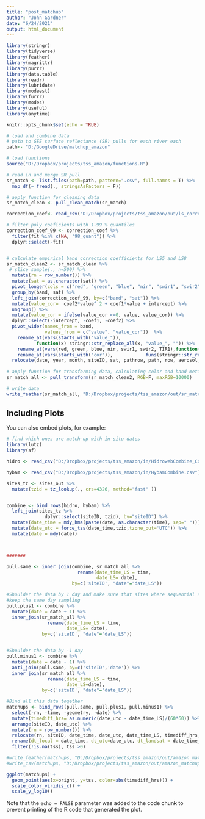 ---
title: "post_matchup"
author: "John Gardner"
date: "6/24/2021"
output: html_document
---

```{r setup, include=FALSE}
library(stringr)
library(tidyverse)
library(feather)
library(magrittr)
library(purrr)
library(data.table)
library(readr)
library(lubridate)
library(modeest)
library(furrr) 
library(modes)
library(useful)
library(anytime)

knitr::opts_chunk$set(echo = TRUE)
```



```{r cars}

# load and combine data
# path to GEE surface reflectance (SR) pulls for each river each
path<- "D:/GoogleDrive/matchup_amazon"

# load functions
source("D:/Dropbox/projects/tss_amazon/functions.R")

# read in and merge SR pull
sr_match <- list.files(path=path, pattern=".csv", full.names = T) %>%
  map_df(~ fread(., stringsAsFactors = F))

# apply function for cleaning data
sr_match_clean <- pull_clean_match(sr_match)

correction_coef<- read_csv("D:/Dropbox/projects/tss_amazon/out/ls_correction_coef.csv")

# filter poly coeficients with 1-99 % quantiles
correction_coef_99 <- correction_coef %>%
  filter(fit %in% c(NA, "98_quant")) %>%
  dplyr::select(-fit)


# calculate empirical band correction coefficients for LS5 and LS8
sr_match_clean2 <- sr_match_clean %>%
 # slice_sample(., n=500) %>%
  mutate(rn = row_number()) %>%
  mutate(sat = as.character(sat)) %>%
  pivot_longer(cols = c("red", "green", "blue", "nir", "swir1", "swir2", "TIR1"), names_to="band") %>%
  group_by(band, sat) %>%
  left_join(correction_coef_99, by=c("band", "sat")) %>%
  mutate(value_cor=  coef2*value^ 2 + coef1*value + intercept) %>%
  ungroup() %>%
  mutate(value_cor = ifelse(value_cor <=0, value, value_cor)) %>%
  dplyr::select(-intercept, -coef1, -coef2) %>%
  pivot_wider(names_from = band,
              values_from = c("value", "value_cor"))  %>%
    rename_at(vars(starts_with("value_")),
           function(x) stringr::str_replace_all(x, "value_", "")) %>%
    rename_at(vars(red, green, blue, nir, swir1, swir2, TIR1),function(x) paste0(x,"_raw")) %>%
    rename_at(vars(starts_with("cor")),            funs(stringr::str_replace_all(., "cor_", ""))) %>%
  relocate(date, year, month, siteID, sat, pathrow, path, row, aerosol, blue, green, red, nir, swir1, swir2, TIR1, TIR2, blue_raw, green_raw, red_raw, nir_raw, swir1_raw, swir2_raw, TIR1_raw, sd_NirSD, clouds, CLOUD_COVER, SOLAR_ZENITH_ANGLE, SOLAR_AZIMUTH_ANGLE, pCount_dswe1, pCount_dswe3, pCount_shadow, hillshadow, dswe, pixel_qa, LS_ID, rn)
  
# apply function for transforming data, calculating color and band metics
sr_match_all <- pull_transform(sr_match_clean2, RGB=F, maxRGB=10000) 

# write data
write_feather(sr_match_all, "D:/Dropbox/projects/tss_amazon/out/sr_matchup_full.feather")


```

## Including Plots

You can also embed plots, for example:

```{r pressure, echo=FALSE}

# find which ones are match-up with in-situ dates
library(lutz)
library(sf)

hidro <- read_csv("D:/Dropbox/projects/tss_amazon/in/HidrowebCombine_Corrected.csv")

hybam <- read_csv("D:/Dropbox/projects/tss_amazon/in/HybamCombine.csv")

sites_tz <- sites_out %>%
  mutate(tzid = tz_lookup(., crs=4326, method="fast" ))


combine <- bind_rows(hidro, hybam) %>%
  left_join(sites_tz %>%
              dplyr::select(siteID, tzid), by="siteID") %>%
  mutate(date_time = mdy_hms(paste(date, as.character(time), sep=" "))) %>%
  mutate(date_utc = force_tzs(date_time,tzid,tzone_out='UTC')) %>%
  mutate(date = mdy(date))



#######

pull.same <- inner_join(combine, sr_match_all %>%
                          rename(date_time_LS = time,
                                 date_LS= date),
                        by=c('siteID', "date"="date_LS")) 

#Shoulder the data by 1 day and make sure that sites where sequential samples occur only 
#keep the same day sampling
pull.plus1 <- combine %>%
  mutate(date = date + 1) %>%
  inner_join(sr_match_all %>%
               rename(date_time_LS = time,
                      date_LS= date),
             by=c('siteID', "date"="date_LS"))


#Shoulder the data by -1 day
pull.minus1 <- combine %>%
  mutate(date = date - 1) %>%
  anti_join(pull.same, by=c('siteID','date')) %>%
  inner_join(sr_match_all %>%
               rename(date_time_LS = time,
                      date_LS=date),
             by=c('siteID', "date"="date_LS")) 

#Bind all this data together
matchups <- bind_rows(pull.same, pull.plus1, pull.minus1) %>%
  select(-rn, -time, -geometry, -date) %>%
  mutate(timediff_hrs= as.numeric(date_utc - date_time_LS)/(60*60)) %>%
  arrange(siteID, date_utc) %>%
  mutate(rn = row_number()) %>%
  relocate(rn, siteID, date_time, date_utc, date_time_LS, timediff_hrs, year, month, tzid, latitude:origine ,tss, sat:LS_ID, NR:hue_angle) %>%
  rename(dt_local = date_time, dt_utc=date_utc, dt_landsat = date_time_LS) %>%
  filter(!is.na(tss), tss >0)

#write_feather(matchups, "D:/Dropbox/projects/tss_amazon/out/amazon_matchups_v1.feather")
#write_csv(matchups, "D:/Dropbox/projects/tss_amazon/out/amazon_matchups_v1.csv")

ggplot(matchups) +
  geom_point(aes(x=bright, y=tss, color=abs(timediff_hrs))) +
  scale_color_viridis_c() +
  scale_y_log10()


```

Note that the `echo = FALSE` parameter was added to the code chunk to prevent printing of the R code that generated the plot.
